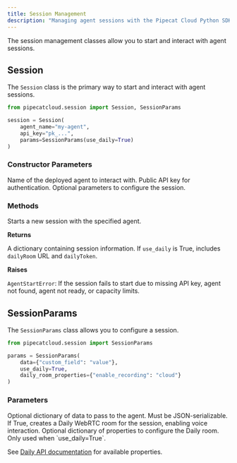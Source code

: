 ```yaml
---
title: Session Management
description: "Managing agent sessions with the Pipecat Cloud Python SDK"
---
```


The session management classes allow you to start and interact with agent sessions.

## Session

The `Session` class is the primary way to start and interact with agent sessions.

```python
from pipecatcloud.session import Session, SessionParams

session = Session(
    agent_name="my-agent",
    api_key="pk_...",
    params=SessionParams(use_daily=True)
)
```

### Constructor Parameters

<ParamField path="agent_name" type="string" required>
  Name of the deployed agent to interact with.
</ParamField>

<ParamField path="api_key" type="string" required>
  Public API key for authentication.
</ParamField>

<ParamField path="params" type="SessionParams">
  Optional parameters to configure the session.
</ParamField>

### Methods

<ResponseField name="start()" type="async">
Starts a new session with the specified agent.

**Returns**

A dictionary containing session information. If `use_daily` is True, includes `dailyRoom` URL and `dailyToken`.

**Raises**

`AgentStartError`: If the session fails to start due to missing API key, agent not found, agent not ready, or capacity limits.

</ResponseField>

## SessionParams

The `SessionParams` class allows you to configure a session.

```python
from pipecatcloud.session import SessionParams

params = SessionParams(
    data={"custom_field": "value"},
    use_daily=True,
    daily_room_properties={"enable_recording": "cloud"}
)
```

### Parameters

<ParamField path="data" type="Dict[str, Any]" default="None">
  Optional dictionary of data to pass to the agent. Must be JSON-serializable.
</ParamField>

<ParamField path="use_daily" type="boolean" default="False">
  If True, creates a Daily WebRTC room for the session, enabling voice
  interaction.
</ParamField>

<ParamField path="daily_room_properties" type="Dict[str, Any]" default="None">
Optional dictionary of properties to configure the Daily room. Only used when
`use_daily=True`.

See [Daily API
documentation](https://docs.daily.co/reference/rest-api/rooms/config) for
available properties.

</ParamField>
